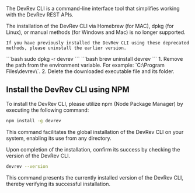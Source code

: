 The DevRev CLI is a command-line interface tool that simplifies working with the DevRev REST APIs.


<Callout intent="note">
    The installation of the DevRev CLI via Homebrew (for MAC), dpkg (for Linux), or manual methods (for Windows and Mac) is no longer supported.

    If you have previously installed the DevRev CLI using these deprecated methods, please uninstall the earlier version.
</Callout>
<Tabs>
    <Tab title='Linux'>
        ```bash
        sudo dpkg -r devrev
        ```
    </Tab>
    <Tab title='Mac'>
        ```bash
        brew uninstall devrev
        ```
    </Tab>
    <Tab title='Windows'>
        1. Remove the path from the environment variable. For example: `C:\Program Files\devrev\`.
        2. Delete the downloaded executable file and its folder.
    </Tab>
</Tabs>

## Install the DevRev CLI using NPM

To install the DevRev CLI, please utilize npm (Node Package Manager) by executing the following command:
```bash
npm install -g devrev
```
This command facilitates the global installation of the DevRev CLI on your system, enabling its use from any directory.

Upon completion of the installation, confirm its success by checking the version of the DevRev CLI.
```bash
devrev --version
```
This command presents the currently installed version of the DevRev CLI, thereby verifying its successful installation.


